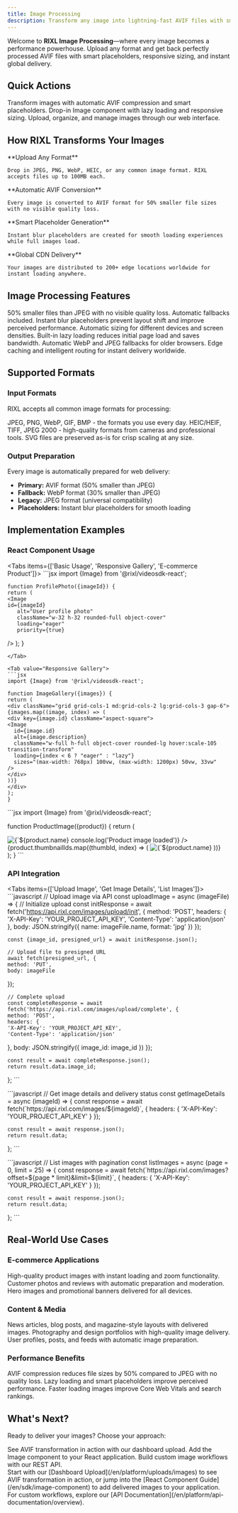 ```yaml
---
title: Image Processing
description: Transform any image into lightning-fast AVIF files with smart placeholders, responsive delivery, and global CDN distribution.
---
```




Welcome to **RIXL Image Processing**—where every image becomes a performance powerhouse. Upload any format and get back perfectly processed AVIF files with smart placeholders, responsive sizing, and instant global delivery.

## Quick Actions

<Columns cols={3}>
  <Card
    title="Upload Images"
    href="/en/platform/uploads/images"
    icon="upload"
  >
    Transform images with automatic AVIF compression and smart placeholders.
  </Card>
  <Card
    title="React Component"
    href="/en/sdk/image-component"
    icon="layers"
  >
    Drop-in Image component with lazy loading and responsive sizing.
  </Card>
  <Card
    title="Dashboard Management"
    href="/en/platform/dashboard/media/overview"
    icon="monitor"
  >
    Upload, organize, and manage images through our web interface.
  </Card>
</Columns>

## How RIXL Transforms Your Images

<Steps>
  <Step>
    **Upload Any Format**

    Drop in JPEG, PNG, WebP, HEIC, or any common image format. RIXL accepts files up to 100MB each.
  </Step>

  <Step>
    **Automatic AVIF Conversion**

    Every image is converted to AVIF format for 50% smaller file sizes with no visible quality loss.
  </Step>

  <Step>
    **Smart Placeholder Generation**

    Instant blur placeholders are created for smooth loading experiences while full images load.
  </Step>

  <Step>
    **Global CDN Delivery**

    Your images are distributed to 200+ edge locations worldwide for instant loading anywhere.
  </Step>
</Steps>

## Image Processing Features

<Columns cols={3}>
  <Card title="AVIF Transformation" icon="zap">
    50% smaller files than JPEG with no visible quality loss. Automatic fallbacks included.
  </Card>
  <Card title="Smart Placeholders" icon="eye">
    Instant blur placeholders prevent layout shift and improve perceived performance.
  </Card>
  <Card title="Responsive Delivery" icon="smartphone">
    Automatic sizing for different devices and screen densities.
  </Card>
  <Card title="Lazy Loading" icon="clock">
    Built-in lazy loading reduces initial page load and saves bandwidth.
  </Card>
  <Card title="Format Fallbacks" icon="shield">
    Automatic WebP and JPEG fallbacks for older browsers.
  </Card>
  <Card title="Global CDN" icon="globe">
    Edge caching and intelligent routing for instant delivery worldwide.
  </Card>
</Columns>

## Supported Formats

### Input Formats
RIXL accepts all common image formats for processing:

<Columns cols={3}>
  <Card title="Common Formats" icon="image">
    JPEG, PNG, WebP, GIF, BMP - the formats you use every day.
  </Card>
  <Card title="Professional Formats" icon="camera">
    HEIC/HEIF, TIFF, JPEG 2000 - high-quality formats from cameras and professional tools.
  </Card>
  <Card title="Vector Graphics" icon="layers">
    SVG files are preserved as-is for crisp scaling at any size.
  </Card>
</Columns>

### Output Preparation
Every image is automatically prepared for web delivery:

- **Primary:** AVIF format (50% smaller than JPEG)
- **Fallback:** WebP format (30% smaller than JPEG)
- **Legacy:** JPEG format (universal compatibility)
- **Placeholders:** Instant blur placeholders for smooth loading

## Implementation Examples

### React Component Usage

<Tabs items={['Basic Usage', 'Responsive Gallery', 'E-commerce Product']}>
  <Tab value="Basic Usage">
    ```jsx
    import {Image} from '@rixl/videosdk-react';

    function ProfilePhoto({imageId}) {
    return (
    <Image
    id={imageId}
       alt="User profile photo"
       className="w-32 h-32 rounded-full object-cover"
       loading="eager"
       priority={true}
  />
  );
  }
  ```
</Tab>

<Tab value="Responsive Gallery">
  ```jsx
  import {Image} from '@rixl/videosdk-react';

  function ImageGallery({images}) {
  return (
  <div className="grid grid-cols-1 md:grid-cols-2 lg:grid-cols-3 gap-6">
{images.map((image, index) => (
  <div key={image.id} className="aspect-square">
  <Image
    id={image.id}
    alt={image.description}
    className="w-full h-full object-cover rounded-lg hover:scale-105 transition-transform"
    loading={index < 6 ? "eager" : "lazy"}
    sizes="(max-width: 768px) 100vw, (max-width: 1200px) 50vw, 33vw"
  />
</div>
))}
</div>
);
}
```
</Tab>

<Tab value="E-commerce Product">
  ```jsx
  import {Image} from '@rixl/videosdk-react';

  function ProductImage({product}) {
  return (
  <div className="product-image-container">
  <Image
  id={product.mainImageId}
     alt={`${product.name} - main product image`}
     className="w-full h-96 object-cover rounded-lg"
     priority={true}
     sizes="(max-width: 768px) 100vw, 50vw"
     onLoad={() => console.log('Product image loaded')}
/>

<div className="flex gap-2 mt-4">
  {product.thumbnailIds.map((thumbId, index) => (
    <Image
      key={thumbId}
      id={thumbId}
      alt={`${product.name} - view ${index + 1}`}
      className="w-16 h-16 object-cover rounded cursor-pointer hover:opacity-75"
      loading="lazy"
    />
  ))}
</div>
</div>
);
}
```
</Tab>
</Tabs>

### API Integration

<Tabs items={['Upload Image', 'Get Image Details', 'List Images']}>
  <Tab value="Upload Image">
    ```javascript
    // Upload image via API
    const uploadImage = async (imageFile) => {
    // Initialize upload
    const initResponse = await fetch('https://api.rixl.com/images/upload/init', {
    method: 'POST',
    headers: {
    'X-API-Key': 'YOUR_PROJECT_API_KEY',
    'Content-Type': 'application/json'
  },
    body: JSON.stringify({
    name: imageFile.name,
    format: 'jpg'
  })
  });

    const {image_id, presigned_url} = await initResponse.json();

    // Upload file to presigned URL
    await fetch(presigned_url, {
    method: 'PUT',
    body: imageFile
  });

    // Complete upload
    const completeResponse = await fetch('https://api.rixl.com/images/upload/complete', {
    method: 'POST',
    headers: {
    'X-API-Key': 'YOUR_PROJECT_API_KEY',
    'Content-Type': 'application/json'
  },
    body: JSON.stringify({
    image_id: image_id
  })
  });

    const result = await completeResponse.json();
    return result.data.image_id;
  };
    ```
  </Tab>

  <Tab value="Get Image Details">
    ```javascript
    // Get image details and delivery status
    const getImageDetails = async (imageId) => {
    const response = await fetch(`https://api.rixl.com/images/${imageId}`, {
    headers: {
    'X-API-Key': 'YOUR_PROJECT_API_KEY'
  }
  });

    const result = await response.json();
    return result.data;
  };
    ```
  </Tab>

  <Tab value="List Images">
    ```javascript
    // List images with pagination
    const listImages = async (page = 0, limit = 25) => {
    const response = await fetch(`https://api.rixl.com/images?offset=${page * limit}&limit=${limit}`, {
    headers: {
    'X-API-Key': 'YOUR_PROJECT_API_KEY'
  }
  });

    const result = await response.json();
    return result.data;
  };
    ```
  </Tab>
</Tabs>

## Real-World Use Cases

### E-commerce Applications

<Columns cols={3}>
  <Card title="Product Galleries" icon="shopping-cart">
    High-quality product images with instant loading and zoom functionality.
  </Card>
  <Card title="User-Generated Content" icon="users">
    Customer photos and reviews with automatic preparation and moderation.
  </Card>
  <Card title="Category Banners" icon="layout">
    Hero images and promotional banners delivered for all devices.
  </Card>
</Columns>

### Content & Media

<Columns cols={3}>
  <Card title="Editorial Content" icon="file-text">
    News articles, blog posts, and magazine-style layouts with delivered images.
  </Card>
  <Card title="Portfolio Websites" icon="camera">
    Photography and design portfolios with high-quality image delivery.
  </Card>
  <Card title="Social Platforms" icon="users">
    User profiles, posts, and feeds with automatic image preparation.
  </Card>
</Columns>

### Performance Benefits

<Columns cols={3}>
  <Card title="50% Smaller Files" icon="zap">
    AVIF compression reduces file sizes by 50% compared to JPEG with no quality loss.
  </Card>
  <Card title="Faster Page Loads" icon="clock">
    Lazy loading and smart placeholders improve perceived performance.
  </Card>
  <Card title="Better SEO" icon="trending-up">
    Faster loading images improve Core Web Vitals and search rankings.
  </Card>
</Columns>

## What's Next?

Ready to deliver your images? Choose your approach:

<Columns cols={3}>
  <Card
    title="Upload Your First Image"
    href="/en/platform/uploads/images"
    icon="upload"
  >
    See AVIF transformation in action with our dashboard upload.
  </Card>
  <Card
    title="React Integration"
    href="/en/sdk/image-component"
    icon="layers"
  >
    Add the Image component to your React application.
  </Card>
  <Card
    title="API Implementation"
    href="/en/platform/api-documentation/overview"
    icon="code"
  >
    Build custom image workflows with our REST API.
  </Card>
</Columns>

<div className="mt-12">
  <Callout type="tip" title="Ready to see the difference?">
    Start with our [Dashboard Upload](/en/platform/uploads/images) to see AVIF transformation in action, or jump into the
    [React Component Guide](/en/sdk/image-component) to add delivered images to your application. For custom workflows,
    explore our [API Documentation](/en/platform/api-documentation/overview).
  </Callout>
</div>
